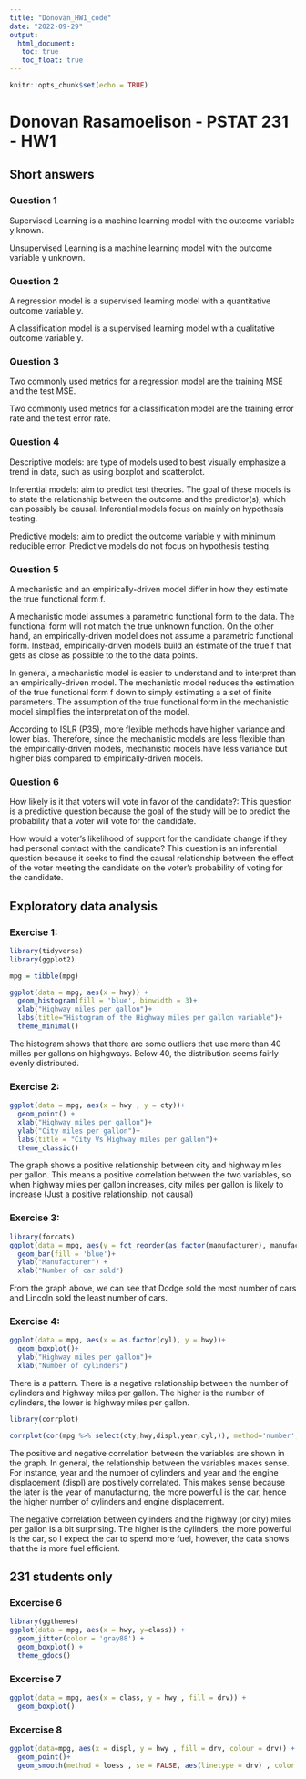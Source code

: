 ```yaml
---
title: "Donovan_HW1_code"
date: "2022-09-29"
output: 
  html_document:
   toc: true
   toc_float: true
---
```


```r
knitr::opts_chunk$set(echo = TRUE)
```

# Donovan Rasamoelison - PSTAT 231 - HW1

## Short answers

### Question 1
Supervised Learning is a machine learning model with the outcome variable y known. 

Unsupervised Learning is a machine learning model with the outcome variable y unknown. 

### Question 2
A regression model is a supervised learning model with a quantitative outcome variable y.

A classification model is a supervised learning model with a qualitative outcome variable y.

### Question 3
Two commonly used metrics for a regression model are the training MSE and the test MSE.

Two commonly used metrics for a classification model are the training error rate and the test error rate.

### Question 4
Descriptive models: are type of models used to best visually emphasize a trend in data, such as using boxplot and scatterplot.

Inferential models: aim to predict test theories. The goal of these models is to state the relationship between the outcome and the predictor(s), which can possibly be causal. Inferential models focus on mainly on hypothesis testing.

Predictive models: aim to predict the outcome variable y with minimum reducible error. Predictive models do not focus on hypothesis testing.

### Question 5

A mechanistic and an empirically-driven model differ in how they estimate the true functional form f.

A mechanistic model assumes a parametric functional form to the data. The functional form will not match the true unknown function. On the other hand, an empirically-driven model does not assume a parametric functional form. Instead, empirically-driven models build an estimate of the true f that gets as close as possible to the to the data points.

In general, a mechanistic model is easier to understand and to interpret than an empirically-driven model. The mechanistic model reduces the estimation of the true functional form f down to simply estimating a a set of finite parameters. The assumption of the true functional form in the mechanistic model simplifies the interpretation of the model.

According to ISLR (P35), more flexible methods have higher variance and lower bias. Therefore, since the mechanistic models are less flexible than the empirically-driven models,  mechanistic models have less variance but higher bias compared to empirically-driven models.

### Question 6
How likely is it that voters will vote in favor of the candidate?: This question is a predictive question because the goal of the study will be to predict the probability that a voter will vote for the candidate. 

How would a voter's likelihood of support for the candidate change if they had personal contact with the candidate? This question is an inferential question because it seeks to find the causal relationship between the effect of the voter meeting the candidate on the  voter's probability of voting for the candidate. 

## Exploratory data analysis

### Exercise 1: 

```r
library(tidyverse)
library(ggplot2)

mpg = tibble(mpg)

ggplot(data = mpg, aes(x = hwy)) +
  geom_histogram(fill = 'blue', binwidth = 3)+
  xlab("Highway miles per gallon")+
  labs(title="Histogram of the Highway miles per gallon variable")+
  theme_minimal()
```

The histogram shows that there are some outliers that use more than 40 milles per gallons on highgways. Below 40, the distribution seems fairly evenly distributed.

### Exercise 2: 

```r
ggplot(data = mpg, aes(x = hwy , y = cty))+
  geom_point() + 
  xlab("Highway miles per gallon")+
  ylab("City miles per gallon")+
  labs(title = "City Vs Highway miles per gallon")+
  theme_classic()

```


The graph shows a positive relationship between city and highway miles per gallon. This means a positive correlation between the two variables, so when highway miles per gallon increases, city miles per gallon is likely to increase (Just a positive relationship, not causal)


### Exercise 3: 

```r
library(forcats)
ggplot(data = mpg, aes(y = fct_reorder(as_factor(manufacturer), manufacturer,.fun='length'))) +
  geom_bar(fill = 'blue')+
  ylab("Manufacturer") +
  xlab("Number of car sold")

```

From the graph above, we can see that Dodge sold the most number of cars and Lincoln sold the least number of cars.

### Exercise 4: 

```r
ggplot(data = mpg, aes(x = as.factor(cyl), y = hwy))+
  geom_boxplot()+
  ylab("Highway miles per gallon")+
  xlab("Number of cylinders")

```

There is a pattern. There is a negative relationship between the number of cylinders and highway miles per gallon. The higher is the number of cylinders, the lower is highway miles per gallon.

```r
library(corrplot)

corrplot(cor(mpg %>% select(cty,hwy,displ,year,cyl,)), method='number', order='AOE', type='lower')

```
The positive and negative correlation between the variables are shown in the graph. In general, the relationship between the variables makes sense. For instance, year and the number of cylinders and year and the engine displacement (displ) are positively correlated. This makes sense because the later is the year of manufacturing, the more powerful is the car, hence the higher number of cylinders and engine displacement. 

The negative correlation between cylinders and the highway (or city) miles per gallon is a bit surprising. The higher is the cylinders, the more powerful is the car, so I expect the car to spend more fuel, however, the data shows that the is more fuel efficient.

## 231 students only

### Excercise 6

```r
library(ggthemes)
ggplot(data = mpg, aes(x = hwy, y=class)) +
  geom_jitter(color = 'gray88') +
  geom_boxplot() +
  theme_gdocs()
```

### Excercise 7

```r
ggplot(data = mpg, aes(x = class, y = hwy , fill = drv)) +
  geom_boxplot()

```

### Excercise 8

```r
ggplot(data=mpg, aes(x = displ, y = hwy , fill = drv, colour = drv)) +
  geom_point()+
  geom_smooth(method = loess , se = FALSE, aes(linetype = drv) , color = 'blue')

```
















